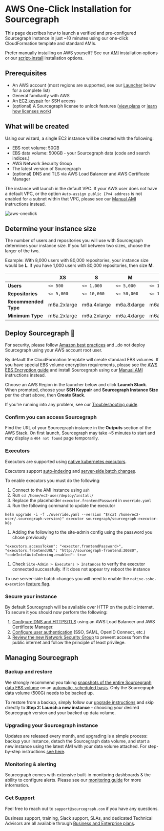# AWS One-Click Installation for Sourcegraph

This page describes how to launch a verified and pre-configured Sourcegraph instance in just ~10 minutes using our one-click CloudFormation template and standard AMIs.

Prefer manually installing on AWS yourself? See our [AMI](/admin/deploy/machine-images/aws-ami) installation options or our [script-install](/admin/deploy/single-node/script) installation options.

## Prerequisites

* An AWS account (most regions are supported, see our [Launcher](#deploy-sourcegraph) below for a complete list)
* General familiarity with AWS
* An [EC2 keypair](https://docs.aws.amazon.com/AWSEC2/latest/UserGuide/create-key-pairs.html) for SSH access
* (optional) A Sourcegraph license to unlock features ([view plans](https://sourcegraph.com/pricing) or [learn how licenses work](/admin/subscriptions/index))

## What will be created

Using our wizard, a single EC2 instance will be created with the following:

- EBS root volume: 50GB
- EBS data volume: 500GB - your Sourcegraph data (code and search indices.)
- AWS Network Security Group
- The latest version of Sourcegraph
- (optional) DNS and TLS via AWS Load Balancer and AWS Certificate Manager

<Callout type="note">The instance will launch in the default VPC. If your AWS user does not have a default VPC, or the option `Auto-assign public IPv4 address` is not enabled for a subnet within that VPC, please see our [Manual AMI](/admin/deploy/machine-images/aws-ami) instructions instead.</Callout>

![aws-oneclick](https://storage.googleapis.com/sourcegraph-assets/Docs/aws-oneclick-diagram.png)

## Determine your instance size

The number of users and repositories you will use with Sourcegraph determines your instance size. If you fall between two sizes, choose the larger of the two.

Example: With 8,000 users with 80,000 repositories, your instance size would be **L**. If you have 1,000 users with 80,000 repositories, then size **M**.

|                      |   **XS**    |    **S**    |    **M**    |    **L**     |    **XL**    |
| -------------------- | ----------- | ----------- | ----------- | ------------ | ------------ |
| **Users**            | `<= 500`    | `<= 1,000`  | `<= 5,000`  | `<= 10,000`  | `<= 20,000`  |
| **Repositories**     | `<= 5,000`  | `<= 10,000` | `<= 50,000` | `<= 100,000` | `<= 250,000` |
| **Recommended Type** | m6a.2xlarge | m6a.4xlarge | m6a.8xlarge | m6a.12xlarge | m6a.24xlarge |
| **Minimum Type**     | m6a.2xlarge | m6a.2xlarge | m6a.4xlarge | m6a.8xlarge  | m6a.12xlarge |

## Deploy Sourcegraph 🎉

<Callout type="note">For security, please follow [Amazon best practices](https://docs.aws.amazon.com/accounts/latest/reference/best-practices-root-user.html) and _do not deploy Sourcegraph using your AWS account root user.</Callout>

<Callout type="note">By default the CloudFormation template will create standard EBS volumes. If you have special EBS volume encryption requirements, please see the [AWS EBS Encryption guide](https://docs.aws.amazon.com/AWSEC2/latest/UserGuide/EBSEncryption.html) and install Sourcegraph using our [Manual AMI](/admin/deploy/machine-images/aws-ami) instructions instead.</Callout>

Choose an AWS Region in the launcher below and click **Launch Stack**. When prompted, choose your **SSH Keypair** and **Sourcegraph Instance Size** per the chart above, then **Create Stack**.

<AWSOneClickLaunchForm />

If you're running into any problem, see our [Troubleshooting guide](/admin/troubleshooting).

### Confirm you can access Sourcegraph

Find the URL of your Sourcegraph instance in the **Outputs** section of the AWS Stack. On first launch, Sourcegraph may take ~5 minutes to start and may display a `404 not found` page temporarily.

### Executors

Executors are supported using [native kubernetes executors](/admin/executors/deploy_executors_kubernetes).

Executors support [auto-indexing](/code-search/code-navigation/auto_indexing) and [server-side batch changes](/batch_changes/explanations/server_side).

To enable executors you must do the following:

1. Connect to the AMI instance using `ssh`
2. Run `cd /home/ec2-user/deploy/install/`
3. Replace the placeholder `executor.frontendPassword` in `override.yaml`
4. Run the following command to update the executor

```curl
helm upgrade -i -f ./override.yaml --version "$(cat /home/ec2-user/.sourcegraph-version)" executor sourcegraph/sourcegraph-executor-k8s
```

1. Adding the following to the site-admin config using the password you chose previously

```curl
"executors.accessToken": "<exector.frontendPassword>",
"executors.frontendURL": "http://sourcegraph-frontend:30080",
"codeIntelAutoIndexing.enabled": true
```

1. Check `Site-Admin > Executors > Instances` to verify the executor connected successfully. If it does not appear try reboot the instance

To use server-side batch changes you will need to enable the `native-ssbc-execution` [feature flag](/admin/executors/native_execution#enable).

### Secure your instance

By default Sourcegraph will be available over HTTP on the public internet. To secure it you should now perform the following:

1. [Configure DNS and HTTPS/TLS](/admin/deploy/machine-images/aws-ami#networking) using an AWS Load Balancer and AWS Certificate Manager.
2. [Configure user authentication](/admin/auth/) (SSO, SAML, OpenID Connect, etc.)
3. [Review the new Network Security Group](https://docs.aws.amazon.com/vpc/latest/userguide/VPC_SecurityGroups.html) to prevent access from the public internet and follow the principle of least privilege.

## Managing Sourcegraph

### Backup and restore

We strongly recommend you taking [snapshots of the entire Sourcegraph data EBS volume](https://docs.aws.amazon.com/AWSEC2/latest/UserGuide/ebs-creating-snapshot.html) on an [automatic, scheduled basis](https://docs.aws.amazon.com/AWSEC2/latest/UserGuide/snapshot-lifecycle.html). Only the Sourcegraph data volume (500G) needs to be backed up.

To restore from a backup, simply follow our [upgrade instructions](/admin/deploy/machine-images/aws-ami#upgrade) and skip directly to **Step 2: Launch a new instance** - choosing your desired Sourcegraph version and your backed up data volume.

### Upgrading your Sourcegraph instance

Updates are released every month, and upgrading is a simple process: backup your instance, detach the Sourcegraph data volume, and start a new instance using the latest AMI with your data volume attached. For step-by-step instructions [see here](/admin/deploy/machine-images/aws-ami#upgrade).

### Monitoring & alerting

Sourcegraph comes with extensive built-in monitoring dashboards & the ability to configure alerts. Please see our [monitoring guide](/admin/how-to/monitoring-guide) for more information.

### Get Support

Feel free to reach out to `support@sourcegraph.com` if you have any questions.

Business support, training, Slack support, SLAs, and dedicated Technical Advisors are all available through [Business and Enterprise plans](https://sourcegraph.com/pricing).
